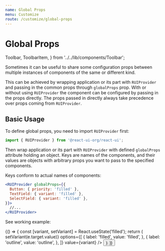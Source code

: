 ```yaml
---
name: Global Props
menu: Customize
route: /customize/global-props
---
```


# Global Props

  Toolbar,
  ToolbarItem,
} from '../../lib/components/Toolbar';

Sometimes it can be useful to share some configuration props between
multiple instances of components of the same or different kind.

This can be achieved by wrapping application or its part with `RUIProvider`
and passing in the common props through `globalProps` prop. With or without
using `RUIProvider` the component can be configured by passing in the props
directly. The props passed in directly always take precedence over props
coming from `RUIProvider`.

## Basic Usage

To define global props, you need to import `RUIProvider` first:

```js
import { RUIProvider } from '@react-ui-org/react-ui';
```

Then wrap application or its part with `RUIProvider` with defined `globalProps`
attribute holding an object. Keys are names of the components, and their
values are objects with arbitrary props you want to pass to the specified
components.

Keys conform to actual names of components:

```jsx
<RUIProvider globalProps={{
  Button: { priority: 'filled' },
  TextField: { variant: 'filled' },
  SelectField: { variant: 'filled' },
}}>
  //...
</RUIProvider>
```

See working example:

<Playground>
  {() => {
    const [variant, setVariant] = React.useState('filled');
    return (
      <RUIProvider
        globalProps={{
          Button: { priority: variant },
          TextField: { variant },
          SelectField: { variant },
        }}
      >
        <Toolbar align="bottom">
          <ToolbarItem>
            <SelectField
              id="variant"
              label="Select variant of Select Field"
              onChange={(e) => setVariant(e.target.value)}
              options={[
                {
                  label: 'filled',
                  value: 'filled',
                },
                {
                  label: 'outline',
                  value: 'outline',
                },
              ]}
              value={variant}
            />
          </ToolbarItem>
          <ToolbarItem>
            <TextField
              id="my-text-field"
              label="Text Field"
            />
          </ToolbarItem>
          <ToolbarItem>
            <Button
              id="my-button"
              label="Button"
            />
          </ToolbarItem>
        </Toolbar>
      </RUIProvider>
    );
  }}
</Playground>
